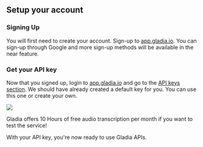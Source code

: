## Setup your account

### Signing Up

You will first need to create your account. Sign-up to [app.gladia.io](https://app.gladia.io/auth/signup). You can sign-up through Google
and more sign-up methods will be available in the near feature.


### Get your API key

Now that you signed up, login to [app.gladia.io](https://app.gladia.io/) and go to the [API keys section](https://app.gladia.io/apikeys). We should have already
created a default key for you. You can use this one or create your own.

<Frame>
  <img src='/assets/images/account-api-keys.png'/>
</Frame>

<Tip>Gladia offers 10 Hours of free audio transcription per month if you want to test the service!</Tip>

With your API key, you're now ready to use Gladia APIs.